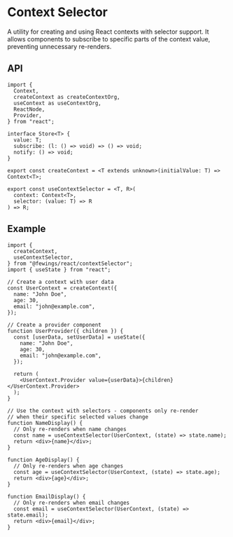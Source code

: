 
# Context Selector

A utility for creating and using React contexts with selector support. It allows components to subscribe to specific parts of the context value, preventing unnecessary re-renders.

## API

```tsx
import {
  Context,
  createContext as createContextOrg,
  useContext as useContextOrg,
  ReactNode,
  Provider,
} from "react";

interface Store<T> {
  value: T;
  subscribe: (l: () => void) => () => void;
  notify: () => void;
}

export const createContext = <T extends unknown>(initialValue: T) => Context<T>;

export const useContextSelector = <T, R>(
  context: Context<T>,
  selector: (value: T) => R
) => R;
```

## Example

<ContextSelectorExample />

```tsx
import {
  createContext,
  useContextSelector,
} from "@fewings/react/contextSelector";
import { useState } from "react";

// Create a context with user data
const UserContext = createContext({
  name: "John Doe",
  age: 30,
  email: "john@example.com",
});

// Create a provider component
function UserProvider({ children }) {
  const [userData, setUserData] = useState({
    name: "John Doe",
    age: 30,
    email: "john@example.com",
  });

  return (
    <UserContext.Provider value={userData}>{children}</UserContext.Provider>
  );
}

// Use the context with selectors - components only re-render
// when their specific selected values change
function NameDisplay() {
  // Only re-renders when name changes
  const name = useContextSelector(UserContext, (state) => state.name);
  return <div>{name}</div>;
}

function AgeDisplay() {
  // Only re-renders when age changes
  const age = useContextSelector(UserContext, (state) => state.age);
  return <div>{age}</div>;
}

function EmailDisplay() {
  // Only re-renders when email changes
  const email = useContextSelector(UserContext, (state) => state.email);
  return <div>{email}</div>;
}
```
